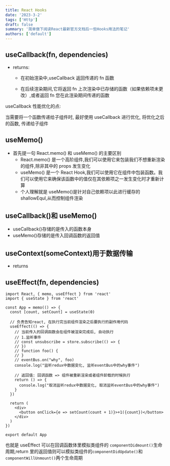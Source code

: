 ```yaml
---
title: React Hooks
date: '2023-3-2'
tags: ['Http']
draft: false
summary: '简单做下阅读React最新官方文档后一些Hooks用法的笔记'
authors: ['default']
---
```


## useCallback(fn, dependencies)

- returns:

  - 在初始渲染中,useCallback 返回传递的 fn 函数

  - 在后续渲染期间,它将返回 fn 上次渲染中已存储的函数（如果依赖项未更改）,或者返回 fn 您在此渲染期间传递的函数

useCallback 性能优化的点:

当需要将一个函数传递给子组件时, 最好使用 useCallback 进行优化, 将优化之后的函数, 传递给子组件

## useMemo()

- 首先提一句 React.memo() 和 useMemo() 的主要区别
  - React.memo() 是一个高阶组件,我们可以使用它来包装我们不想重新渲染的组件,除非其中的 props 发生变化
  - useMemo() 是一个 React Hook,我们可以使用它在组件中包装函数。我们可以使用它来确保该函数中的值仅在其依赖项之一发生变化时才重新计算
  - 个人理解就是 useMemo()是针对自己依赖项以此进行缓存的 shallowEqul,从而控制组件渲染

## useCallback()和 useMemo()

- useCallback()存储的是传入的函数本身
- useMemo()存储的是传入回调函数的返回值

## useContext(someContext)用于数据传输

- returns

## useEffect(fn, dependencies)

```tsx:useEffect.tsx
import React, { memo, useEffect } from 'react'
import { useState } from 'react'

const App = memo(() => {
  const [count, setCount] = useState(0)

  // 负责告知react, 在执行完当前组件渲染之后要执行的副作用代码
  useEffect(() => {
    // 当前传入的回调函数会在组件被渲染完成后, 自动执行
    // 1.监听事件
    // const unsubscribe = store.subscribe(() => {
    // })
    // function foo() {
    // }
    // eventBus.on("why", foo)
    console.log("监听redux中数据变化, 监听eventBus中的why事件")

    // 返回值: 回调函数 => 组件被重新渲染或者组件卸载的时候执行
    return () => {
      console.log("取消监听redux中数据变化, 取消监听eventBus中的why事件")
    }
  })

  return (
    <div>
      <button onClick={e => setCount(count + 1)}>+1({count})</button>
    </div>
  )
})

export default App
```

也就是 useEffect 可以在回调函数体里模拟类组件的 `componentDidmount()`生命周期,return 里的返回值则可以模拟类组件的`componentDidUpdate()`和`componentWillUnmount()`两个生命周期
